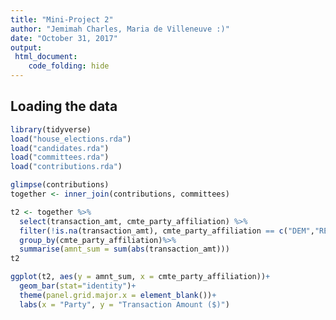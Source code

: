 ```yaml
---
title: "Mini-Project 2"
author: "Jemimah Charles, Maria de Villeneuve :)"
date: "October 31, 2017"
output: 
 html_document:
    code_folding: hide
---
```

## Loading the data

```r
library(tidyverse)
load("house_elections.rda")
load("candidates.rda")
load("committees.rda")
load("contributions.rda")

glimpse(contributions)
together <- inner_join(contributions, committees)

t2 <- together %>%
  select(transaction_amt, cmte_party_affiliation) %>%
  filter(!is.na(transaction_amt), cmte_party_affiliation == c("DEM","REP"))%>%
  group_by(cmte_party_affiliation)%>%
  summarise(amnt_sum = sum(abs(transaction_amt)))
t2

ggplot(t2, aes(y = amnt_sum, x = cmte_party_affiliation))+
  geom_bar(stat="identity")+
  theme(panel.grid.major.x = element_blank())+
  labs(x = "Party", y = "Transaction Amount ($)")
```

